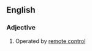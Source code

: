 ==English==

===Adjective===
{{en-adj|pos=[[remote]]-[[controlled]]|-}}

# Operated by [[remote control]]